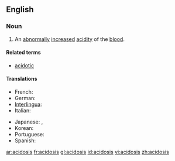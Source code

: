 ==English==
{{wikipedia}}

===Noun===
{{en-noun|acidoses}}

# {{pathology}} An [[abnormally]] [[increase]]d [[acidity]] of the [[blood]].

====Related terms====
*[[acidotic]]

====Translations====
{{trans-top|abnormally increased acidity of the blood}}
*French: {{t|fr|acidose}}
*German: {{t|de|Azidose|f}}
*[[Interlingua]]: {{t|ia|acidosis}}
*Italian: {{t|it|acidosi}}
{{trans-mid}}
*Japanese: {{t|ja|アシドーシス}},  {{t|ja|酸性症}}
*Korean: {{t|ko|산성증}}
*Portuguese: {{t|pt|acidosis}}
*Spanish: {{t|es|acidosis|f}}
{{trans-bottom}}

[[ar:acidosis]]
[[fr:acidosis]]
[[gl:acidosis]]
[[id:acidosis]]
[[vi:acidosis]]
[[zh:acidosis]]